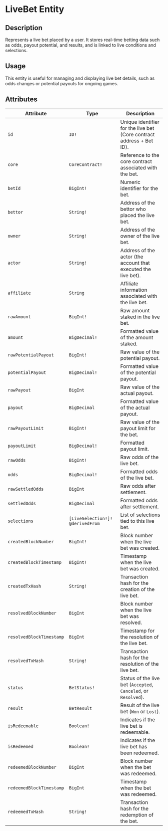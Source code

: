 # LiveBet Entity

## Description

Represents a live bet placed by a user. It stores real-time betting data such as odds, payout potential, and results, and is linked to live conditions and selections.

## Usage 

This entity is useful for managing and displaying live bet details, such as odds changes or potential payouts for ongoing games.

## Attributes

| **Attribute** | **Type** | **Description** |
| --- | --- | --- |
| `id` | `ID!` | Unique identifier for the live bet (Core contract address + Bet ID). |
| `core` | `CoreContract!` | Reference to the core contract associated with the bet. |
| `betId` | `BigInt!` | Numeric identifier for the bet. |
| `bettor` | `String!` | Address of the bettor who placed the live bet. |
| `owner` | `String!` | Address of the owner of the live bet. |
| `actor` | `String!` | Address of the actor (the account that executed the live bet). |
| `affiliate` | `String` | Affiliate information associated with the live bet. |
| `rawAmount` | `BigInt!` | Raw amount staked in the live bet. |
| `amount` | `BigDecimal!` | Formatted value of the amount staked. |
| `rawPotentialPayout` | `BigInt!` | Raw value of the potential payout. |
| `potentialPayout` | `BigDecimal!` | Formatted value of the potential payout. |
| `rawPayout` | `BigInt` | Raw value of the actual payout. |
| `payout` | `BigDecimal` | Formatted value of the actual payout. |
| `rawPayoutLimit` | `BigInt!` | Raw value of the payout limit for the bet. |
| `payoutLimit` | `BigDecimal!` | Formatted payout limit. |
| `rawOdds` | `BigInt!` | Raw odds of the live bet. |
| `odds` | `BigDecimal!` | Formatted odds of the live bet. |
| `rawSettledOdds` | `BigInt` | Raw odds after settlement. |
| `settledOdds` | `BigDecimal` | Formatted odds after settlement. |
| `selections` | `[LiveSelection!]! @derivedFrom` | List of selections tied to this live bet. |
| `createdBlockNumber` | `BigInt!` | Block number when the live bet was created. |
| `createdBlockTimestamp` | `BigInt!` | Timestamp when the live bet was created. |
| `createdTxHash` | `String!` | Transaction hash for the creation of the live bet. |
| `resolvedBlockNumber` | `BigInt` | Block number when the live bet was resolved. |
| `resolvedBlockTimestamp` | `BigInt` | Timestamp for the resolution of the live bet. |
| `resolvedTxHash` | `String!` | Transaction hash for the resolution of the live bet. |
| `status` | `BetStatus!` | Status of the live bet (`Accepted`, `Canceled`, or `Resolved`). |
| `result` | `BetResult` | Result of the live bet (`Won` or `Lost`). |
| `isRedeemable` | `Boolean!` | Indicates if the live bet is redeemable. |
| `isRedeemed` | `Boolean!` | Indicates if the live bet has been redeemed. |
| `redeemedBlockNumber` | `BigInt` | Block number when the bet was redeemed. |
| `redeemedBlockTimestamp` | `BigInt` | Timestamp when the bet was redeemed. |
| `redeemedTxHash` | `String!` | Transaction hash for the redemption of the bet. |